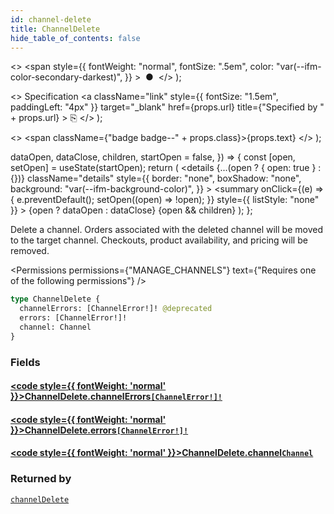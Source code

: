 ```yaml
---
id: channel-delete
title: ChannelDelete
hide_table_of_contents: false
---
```


  <>
    <span
      style={{
        fontWeight: "normal",
        fontSize: ".5em",
        color: "var(--ifm-color-secondary-darkest)",
      }}
    >
      &nbsp;●&nbsp;
    </span>
  </>
);

  <>
    Specification
    <a
      className="link"
      style={{ fontSize: "1.5em", paddingLeft: "4px" }}
      target="\_blank"
      href={props.url}
      title={"Specified by " + props.url}
    >
      ⎘
    </a>
  </>
);

  <>
    <span className={"badge badge--" + props.class}>{props.text}</span>
  </>
);


  dataOpen,
  dataClose,
  children,
  startOpen = false,
}) => {
  const [open, setOpen] = useState(startOpen);
  return (
    <details
      {...(open ? { open: true } : {})}
      className="details"
      style={{
        border: "none",
        boxShadow: "none",
        background: "var(--ifm-background-color)",
      }}
    >
      <summary
        onClick={(e) => {
          e.preventDefault();
          setOpen((open) => !open);
        }}
        style={{ listStyle: "none" }}
      >
        {open ? dataOpen : dataClose}
      </summary>
      {open && children}
    </details>
  );
};

Delete a channel. Orders associated with the deleted channel will be moved to the target channel. Checkouts, product availability, and pricing will be removed.

<Permissions
  permissions={"MANAGE_CHANNELS"}
  text={"Requires one of the following permissions"}
/>

```graphql
type ChannelDelete {
  channelErrors: [ChannelError!]! @deprecated
  errors: [ChannelError!]!
  channel: Channel
}
```

### Fields

#### [<code style={{ fontWeight: 'normal' }}>ChannelDelete.<b>channelErrors</b></code>](#)<Bullet />[`[ChannelError!]!`](../../../api-reference/channels/objects/channel-error) <Badge class="secondary" text="deprecated"/> <Badge class="secondary" text="non-null"/> <Badge class="secondary" text="object"/>

> <Badge
>   class="warning"
>   text="DEPRECATED: This field will be removed in Saleor 4.0. Use `errors` field instead."
> />

#### [<code style={{ fontWeight: 'normal' }}>ChannelDelete.<b>errors</b></code>](#)<Bullet />[`[ChannelError!]!`](../../../api-reference/channels/objects/channel-error) <Badge class="secondary" text="non-null"/> <Badge class="secondary" text="object"/>

>

#### [<code style={{ fontWeight: 'normal' }}>ChannelDelete.<b>channel</b></code>](#)<Bullet />[`Channel`](../../../api-reference/channels/objects/channel) <Badge class="secondary" text="object"/>

>

### Returned by

[`channelDelete`](../../../api-reference/channels/mutations/channel-delete) <Badge class="secondary" text="mutation"/>

